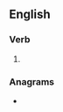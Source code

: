 ==English==

===Verb===
{{head|en|verb form}}

# {{en-third-person singular of|topple}}

===Anagrams===
* {{anagrams|en|loppets|peltops|stopple}}